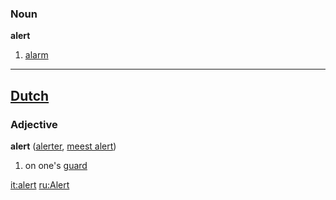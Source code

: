===Noun===

'''alert'''

#[[alarm]]

----
==[[Dutch]]==
===Adjective===

'''alert''' ([[alerter]], [[meest alert]])

#on one's [[guard]]

[[it:alert]]
[[ru:Alert]]